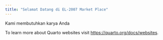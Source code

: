 ```yaml
---
title: "Selamat Datang di EL-2007 Market Place"
---
```


Kami membutuhkan karya Anda

To learn more about Quarto websites visit <https://quarto.org/docs/websites>.
